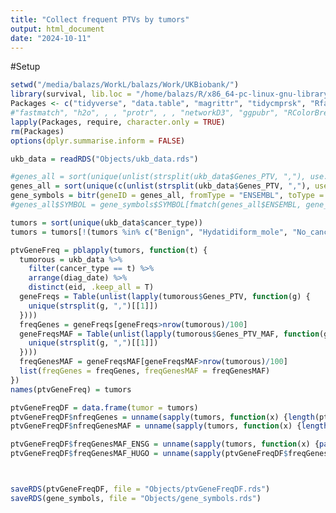 ```yaml
---
title: "Collect frequent PTVs by tumors"
output: html_document
date: "2024-10-11"
---
```


#Setup

```r
setwd("/media/balazs/WorkL/balazs/Work/UKBiobank/")
library(survival, lib.loc = "/home/balazs/R/x86_64-pc-linux-gnu-library/4.3")
Packages <- c("tidyverse", "data.table", "magrittr", "tidycmprsk", "Rfast", "survminer", "ggsurvfit", "fastmatch", "future.apply", "ComplexHeatmap", "pbapply", "forestmodel", "clusterProfiler", "org.Hs.eg.db")
#"fastmatch", "h2o", , , "protr", , , "networkD3", "ggpubr", "RColorBrewer", "Biostrings", , "ggrepel")
lapply(Packages, require, character.only = TRUE)
rm(Packages)
options(dplyr.summarise.inform = FALSE)
```


```r
ukb_data = readRDS("Objects/ukb_data.rds")

#genes_all = sort(unique(unlist(strsplit(ukb_data$Genes_PTV, ","), use.names = F)))
genes_all = sort(unique(c(unlist(strsplit(ukb_data$Genes_PTV, ","), use.names = F), unlist(strsplit(ukb_data$Genes_PTV_MAF, ","), use.names = F))))
gene_symbols = bitr(geneID = genes_all, fromType = "ENSEMBL", toType = "SYMBOL", OrgDb = "org.Hs.eg.db")
#genes_all$SYMBOL = gene_symbols$SYMBOL[fmatch(genes_all$ENSEMBL, gene_symbols$ENSEMBL)]

tumors = sort(unique(ukb_data$cancer_type))
tumors = tumors[!(tumors %in% c("Benign", "Hydatidiform_mole", "No_cancer", "other", "undef"))]

ptvGeneFreq = pblapply(tumors, function(t) {
  tumorous = ukb_data %>% 
    filter(cancer_type == t) %>% 
    arrange(diag_date) %>% 
    distinct(eid, .keep_all = T)
  geneFreqs = Table(unlist(lapply(tumorous$Genes_PTV, function(g) {
    unique(strsplit(g, ",")[[1]])
  })))
  freqGenes = geneFreqs[geneFreqs>nrow(tumorous)/100]
  geneFreqsMAF = Table(unlist(lapply(tumorous$Genes_PTV_MAF, function(g) {
    unique(strsplit(g, ",")[[1]])
  })))
  freqGenesMAF = geneFreqsMAF[geneFreqsMAF>nrow(tumorous)/100]
  list(freqGenes = freqGenes, freqGenesMAF = freqGenesMAF)
})
names(ptvGeneFreq) = tumors

ptvGeneFreqDF = data.frame(tumor = tumors)
ptvGeneFreqDF$nfreqGenes = unname(sapply(tumors, function(x) {length(ptvGeneFreq[[x]]$freqGenes)}))
ptvGeneFreqDF$nfreqGenesMAF = unname(sapply(tumors, function(x) {length(ptvGeneFreq[[x]]$freqGenesMAF)}))

ptvGeneFreqDF$freqGenesMAF_ENSG = unname(sapply(tumors, function(x) {paste(names(sort(ptvGeneFreq[[x]]$freqGenesMAF, decreasing = T)), collapse = ",")}))
ptvGeneFreqDF$freqGenesMAF_HUGO = unname(sapply(ptvGeneFreqDF$freqGenesMAF_ENSG, function(x) paste(gene_symbols$SYMBOL[fmatch(strsplit(x, ",")[[1]], gene_symbols$ENSEMBL)], collapse = ",")))



saveRDS(ptvGeneFreqDF, file = "Objects/ptvGeneFreqDF.rds")
saveRDS(gene_symbols, file = "Objects/gene_symbols.rds")


```

